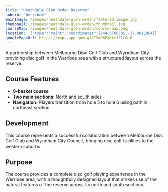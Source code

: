 ```yaml
---
title: "Heathdale Glen Orden Reserve"
suburb: "Werribee"
mainImage: /images/heathdale-glen-orden/featured-image.jpg
thumbnail: /images/heathdale-glen-orden/thumbnail.jpg
courseMap: /images/heathdale-glen-orden/course-map.png
location: '{"type":"Point","coordinates":[144.6766305,-37.8815854]}'
googleMapsUrl: https://maps.app.goo.gl/TVmD6EAKtcJZ1rQj6
---
```


A partnership between Melbourne Disc Golf Club and Wyndham City providing disc golf in the Werribee area with a structured layout across the reserve.

## Course Features
- **9-basket course**
- **Two main sections**: North and south sides
- **Navigation**: Players transition from hole 5 to hole 6 using path in northeast section

## Development
This course represents a successful collaboration between Melbourne Disc Golf Club and Wyndham City Council, bringing disc golf facilities to the western suburbs.

## Purpose
The course provides a complete disc golf playing experience in the Werribee area, with a thoughtfully designed layout that makes use of the natural features of the reserve across its north and south sections.